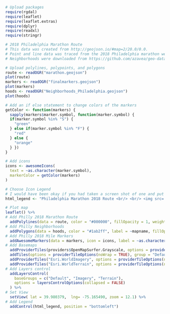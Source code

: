 

```r
# Upload packages
require(rgdal)
require(leaflet)
require(leaflet.extras)
require(dplyr)
require(readxl)
require(stringr)
```

```r
# 2018 Philadelphia Marathon Route
# This data was created from http://geojson.io/#map=2/20.0/0.0. 
# Point and line data was traced from the 2018 Philadelphia marathon website, https://philadelphiamarathon.phila.gov/#/
# Neighborhoods were downloaded from https://github.com/azavea/geo-data

# Upload polylines, polypoints, and polygons
route <- readOGR("marathon.geojson")
plot(route)
markers <- readOGR("finalmarkers.geojson")
plot(markers)
hoods <- readOGR("Neighborhoods_Philadelphia.geojson")
plot(hoods)
```

```r
# Add an if else statement to change colors of the markers
getColor <- function(markers) {
  sapply(markers$marker.symbol, function(marker.symbol) {
  if(marker.symbol %in% "S") {
    "green"
  } else if(marker.symbol %in% "F") {
    "red"
  } else {
    "orange"
  } })
}

# Add icons
icons <- awesomeIcons(
  text = ~as.character(marker.symbol),
  markerColor = getColor(markers)
)

# Choose Icon Legend
# I would have been okay if you had taken a screen shot of one and put the image here, since this marker isn't technically the same as the ones in your map
html_legend <- "Philadelphia Marathon 2018 Route <br/> <br/> <img src='https://png.icons8.com/material-outlined/50/000000/marker.png'>Mile Markers "
```


```r
# Plot map 
leaflet() %>%
# Add Philly 2018 Marathon Route
  addPolylines(data = route, color = "#000000", fillOpacity = 1, weight = 10) %>%
# Add Philly Neighborhoods
  addPolygons(data = hoods, color = "#1ab2ff", label = ~mapname, fillOpacity = 0.00, weight = 3, highlightOptions = highlightOptions(color = "red", bringToFront = TRUE)) %>%
# Add Philly 2018 Mile Markers
  addAwesomeMarkers(data = markers, icon = icons, label = ~as.character(marker.symbol)) %>%
# Add Basemaps
  addProviderTiles(providers$OpenMapSurfer.Grayscale, options = providerTileOptions(noWrap = TRUE)) %>%
  addTiles(options = providerTileOptions(noWrap = TRUE), group = "Default") %>%
  addProviderTiles("Esri.WorldImagery", options = providerTileOptions(noWrap = TRUE), group = "Imagery") %>%
  addProviderTiles("Esri.WorldTerrain", options = providerTileOptions(noWrap = TRUE), group = "Terrain") %>%
# Add Layers control
  addLayersControl(
    baseGroups = c("Default", "Imagery", "Terrain"),
    options = layersControlOptions(collapsed = FALSE)
  ) %>%
# Set View
  setView( lat = 39.980379,  lng= -75.165490, zoom = 12.1) %>%
# Add Legend
  addControl(html_legend, position = "bottomleft") 

```

